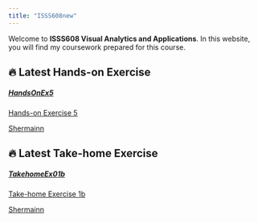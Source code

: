 ```yaml
---
title: "ISSS608new"
---
```


Welcome to **ISSS608 Visual Analytics and Applications**. In this website, you will find my coursework prepared for this course.

## 🔥 Latest Hands-on Exercise

<a class="quarto-grid-link" href="https://isss608-sherm.netlify.app/hands-on_ex/hands-on_ex05/hands-on_ex05" data-original-href="https://isss608-sherm.netlify.app/hands-on_ex/hands-on_ex05/hands-on_ex05">

::::::: {.quarto-grid-item .card .h-100 .card-left}
<p class="card-img-top">

</p>

:::::: {.card-body .post-contents}
<h5 class="no-anchor card-title listing-title">

HandsOnEx5

</h5>

::: {.card-text .listing-description}
Hands-on Exercise 5
:::

:::: {.card-attribution .card-text-small .start}
::: listing-author
Shermainn
:::
::::
::::::
:::::::

</a>

## 🔥 Latest Take-home Exercise

<a class="quarto-grid-link" href="https://isss608-sherm.netlify.app/take-home_ex/take-home_ex01/take-home_ex01b" data-original-href="https://isss608-sherm.netlify.app/take-home_ex/take-home_ex01/take-home_ex01b">

::::::: {.quarto-grid-item .card .h-100 .card-left}
<p class="card-img-top" width="600">

</p>

:::::: {.card-body .post-contents}
<h5 class="no-anchor card-title listing-title">

TakehomeEx01b

</h5>

::: {.card-text .listing-description}
Take-home Exercise 1b
:::

:::: {.card-attribution .card-text-small .start}
::: listing-author
Shermainn
:::
::::
::::::
:::::::
